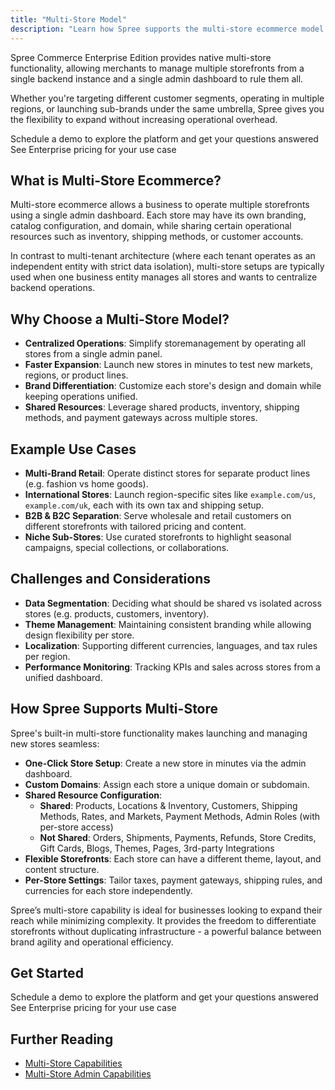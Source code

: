 ```yaml
---
title: "Multi-Store Model"
description: "Learn how Spree supports the multi-store ecommerce model."
---
```


Spree Commerce Enterprise Edition provides native multi-store functionality, allowing merchants to manage multiple storefronts from a single backend instance and a single admin dashboard to rule them all. 

Whether you're targeting different customer segments, operating in multiple regions, or launching sub-brands under the same umbrella, Spree gives you the flexibility to expand without increasing operational overhead.

<Columns cols={2}>
  <Card title="Book a Demo"  icon="eye" href="https://getvendo.com/book-a-demo/" cta="Click here">
    Schedule a demo to explore the platform and get your questions answered
  </Card>
  <Card title="Ask for Pricing"  icon="dollar-sign" href="https://spreecommerce.org/get-started/" cta="Click here">
    See Enterprise pricing for your use case
  </Card>
</Columns>

## What is Multi-Store Ecommerce?

Multi-store ecommerce allows a business to operate multiple storefronts using a single admin dashboard. Each store may have its own branding, catalog configuration, and domain, while sharing certain operational resources such as inventory, shipping methods, or customer accounts.

In contrast to multi-tenant architecture (where each tenant operates as an independent entity with strict data isolation), multi-store setups are typically used when one business entity manages all stores and wants to centralize backend operations.

## Why Choose a Multi-Store Model?

- **Centralized Operations**: Simplify storemanagement by operating all stores from a single admin panel.
- **Faster Expansion**: Launch new stores in minutes to test new markets, regions, or product lines.
- **Brand Differentiation**: Customize each store's design and domain while keeping operations unified.
- **Shared Resources**: Leverage shared products, inventory, shipping methods, and payment gateways across multiple stores.

## Example Use Cases

- **Multi-Brand Retail**: Operate distinct stores for separate product lines (e.g. fashion vs home goods).
- **International Stores**: Launch region-specific sites like `example.com/us`, `example.com/uk`, each with its own tax and shipping setup.
- **B2B & B2C Separation**: Serve wholesale and retail customers on different storefronts with tailored pricing and content.
- **Niche Sub-Stores**: Use curated storefronts to highlight seasonal campaigns, special collections, or collaborations.

## Challenges and Considerations

- **Data Segmentation**: Deciding what should be shared vs isolated across stores (e.g. products, customers, inventory).
- **Theme Management**: Maintaining consistent branding while allowing design flexibility per store.
- **Localization**: Supporting different currencies, languages, and tax rules per region.
- **Performance Monitoring**: Tracking KPIs and sales across stores from a unified dashboard.

## How Spree Supports Multi-Store

Spree's built-in multi-store functionality makes launching and managing new stores seamless:

- **One-Click Store Setup**: Create a new store in minutes via the admin dashboard.
- **Custom Domains**: Assign each store a unique domain or subdomain.
- **Shared Resource Configuration**:
  - **Shared**: Products, Locations & Inventory, Customers, Shipping Methods, Rates, and Markets, Payment Methods, Admin Roles (with per-store access)
  - **Not Shared**: Orders, Shipments, Payments, Refunds, Store Credits, Gift Cards, Blogs, Themes, Pages, 3rd-party Integrations
- **Flexible Storefronts**: Each store can have a different theme, layout, and content structure.
- **Per-Store Settings**: Tailor taxes, payment gateways, shipping rules, and currencies for each store independently.

Spree’s multi-store capability is ideal for businesses looking to expand their reach while minimizing complexity. It provides the freedom to differentiate storefronts without duplicating infrastructure - a powerful balance between brand agility and operational efficiency.

## Get Started
<Columns cols={2}>
  <Card title="Book a Demo"  icon="eye" href="https://getvendo.com/book-a-demo/" cta="Click here">
    Schedule a demo to explore the platform and get your questions answered
  </Card>
  <Card title="Ask for Pricing"  icon="dollar-sign" href="https://spreecommerce.org/get-started/" cta="Click here">
    See Enterprise pricing for your use case
  </Card>
</Columns>

## Further Reading
- [<u>Multi-Store Capabilities</u>](https://spreecommerce.org/docs/use-case/multi-store/capabilities)
- [<u>Multi-Store Admin Capabilities</u>](https://spreecommerce.org/docs/use-case/multi-store/admin-capabilities)
